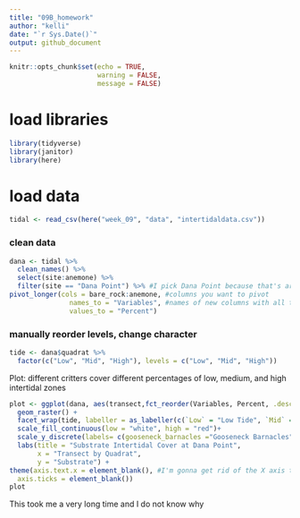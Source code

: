 ```yaml
---
title: "09B_homework"
author: "kelli"
date: "`r Sys.Date()`"
output: github_document
---
```


```r
knitr::opts_chunk$set(echo = TRUE,
                      warning = FALSE,
                      message = FALSE)
```

# load libraries
```r
library(tidyverse)
library(janitor)
library(here)
```

# load data
```r
tidal <- read_csv(here("week_09", "data", "intertidaldata.csv"))
```



### clean data 
```r
dana <- tidal %>%
  clean_names() %>%
  select(site:anemone) %>%
  filter(site == "Dana Point") %>% #I pick Dana Point because that's around where my mom n dad grew up
pivot_longer(cols = bare_rock:anemone, #columns you want to pivot
               names_to = "Variables", #names of new columns with all the variables
               values_to = "Percent")
```
  
### manually reorder levels, change character  
```r
tide <- dana$quadrat %>%
  factor(c("Low", "Mid", "High"), levels = c("Low", "Mid", "High"))
```
  
Plot: different critters cover different percentages of low, medium, and high intertidal zones 
```r
plot <- ggplot(dana, aes(transect,fct_reorder(Variables, Percent, .desc = TRUE), fill= Percent))+
  geom_raster() + 
  facet_wrap(tide, labeller = as_labeller(c(`Low` = "Low Tide", `Mid` = "Middle Tide",`High` = "High Tide"))) +
  scale_fill_continuous(low = "white", high = "red")+
  scale_y_discrete(labels= c(gooseneck_barnacles ="Gooseneck Barnacles", anemone = "Anenome", mussels = "Mussels", large_barnacles = "Large Barnacles", bare_rock = "Bare Rock", small_barnacles = "Small Barnacles", algae = "Algae"))+
  labs(title = "Substrate Intertidal Cover at Dana Point",
       x = "Transect by Quadrat",
       y = "Substrate") +
theme(axis.text.x = element_blank(), #I'm gonna get rid of the X axis ticks and numbers because I don't know that they mean anything important
  axis.ticks = element_blank()) 
plot
```

This took me a very long time and I do not know why


